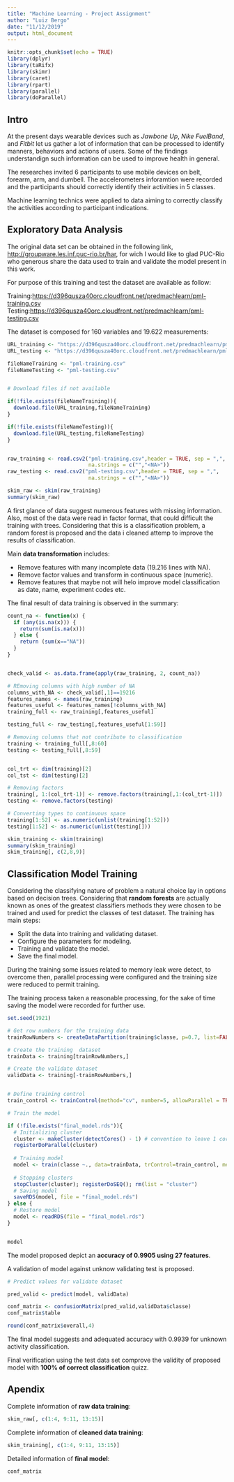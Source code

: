 ```yaml
---
title: "Machine Learning - Project Assignment"
author: "Luiz Bergo"
date: "11/12/2019"
output: html_document
---
```


```r
knitr::opts_chunk$set(echo = TRUE)
library(dplyr)
library(taRifx)
library(skimr)
library(caret)
library(rpart)
library(parallel)
library(doParallel)
```

## Intro

At the present days wearable devices such as *Jawbone Up*, *Nike FuelBand*, and *Fitbit* let us gather a lot of information that can be processed to identify manners, behaviors and actions of users. Some of the findings understandign such information can be used to improve health in general.  

The researches invited 6 participants to use mobile devices on belt, forearm, arm, and dumbell. The accelerometers inforamtion were recorded and the participants should correctly identify their activities in 5 classes.   

Machine learning technics were applied to data aiming to correctly classify the activities according to participant indications.


## Exploratory Data Analysis

The original data set can be obtained in the following link, <http://groupware.les.inf.puc-rio.br/har>, for wich I would like to glad PUC-Rio who generous share the data used to train and validate the model present in this work.  

For purpose of this training and test the dataset are available as follow: 

Training:<https://d396qusza40orc.cloudfront.net/predmachlearn/pml-training.csv>  
Testing:<https://d396qusza40orc.cloudfront.net/predmachlearn/pml-testing.csv>  



The dataset is composed for 160 variables and 19.622 measurements:  


```r
URL_training <- "https://d396qusza40orc.cloudfront.net/predmachlearn/pml-training.csv"
URL_testing <- "https://d396qusza40orc.cloudfront.net/predmachlearn/pml-testing.csv"

fileNameTraining <- "pml-training.csv"
fileNameTesting <- "pml-testing.csv"


# Download files if not available

if(!file.exists(fileNameTraining)){
  download.file(URL_training,fileNameTraining) 
}

if(!file.exists(fileNameTesting)){
  download.file(URL_testing,fileNameTesting)
}


raw_training <- read.csv2("pml-training.csv",header = TRUE, sep = ",", 
                          na.strings = c("","<NA>"))
raw_testing <- read.csv2("pml-testing.csv",header = TRUE, sep = ",", 
                          na.strings = c("","<NA>"))

skim_raw <- skim(raw_training)
summary(skim_raw)
```



A first glance of data suggest numerous features with missing information. Also, most of the data were read in factor format, that could difficult the training with trees. Considering that this is a classification problem, a random forest is proposed and the data i cleaned attemp to improve the results of classification.  

Main **data transformation** includes:  

- Remove features with many incomplete data (19.216 lines with NA).  
- Remove factor values and transform in continuous space (numeric).  
- Remove features that maybe not will helo improve model classification as date, name, experiment codes etc.  

The final result of data training is observed in the summary:


```r
count_na <- function(x) {
  if (any(is.na(x))) {
    return(sum(is.na(x)))
  } else {
    return (sum(x=="NA"))
  }
}


check_valid <- as.data.frame(apply(raw_training, 2, count_na))

# REmoving columns with high number of NA
columns_with_NA <- check_valid[,1]==19216
features_names <- names(raw_training)
features_useful <- features_names[!columns_with_NA]
training_full <- raw_training[,features_useful]

testing_full <- raw_testing[,features_useful[1:59]]

# Removing columns that not contribute to classification
training <- training_full[,8:60]
testing <- testing_full[,8:59]


col_trt <- dim(training)[2]
col_tst <- dim(testing)[2]

# Removing factors
training[, 1:(col_trt-1)] <- remove.factors(training[,1:(col_trt-1)])
testing <- remove.factors(testing)

# Converting types to continuous space
training[1:52] <- as.numeric(unlist(training[1:52]))
testing[1:52] <- as.numeric(unlist(testing[]))

skim_training <- skim(training)
summary(skim_training)
skim_training[, c(2,8,9)]
```



## Classification Model Training

Considering the classifying nature of problem a natural choice lay in options based on decision trees. Considering that **random forests** are actually known as ones of the greatest classifiers methods they were chosen to be trained and used for predict the classes of test dataset. The training has main steps:  

- Split the data into training and validating dataset.  
- Configure the parameters for modeling.
- Training and validate the model.
- Save the final model.

During the training some issues related to memory leak were detect, to overcome then, parallel processing were configured and the training size were reduced to permit training.

The training process taken a reasonable processing, for the sake of time saving the model were recorded for further use.


```r

set.seed(1921)

# Get row numbers for the training data
trainRowNumbers <- createDataPartition(training$classe, p=0.7, list=FALSE)

# Create the training  dataset
trainData <- training[trainRowNumbers,]

# Create the validate dataset
validData <- training[-trainRowNumbers,]


# Define training control
train_control <- trainControl(method="cv", number=5, allowParallel = TRUE)

# Train the model

if (!file.exists("final_model.rds")){
  # Initializing cluster
  cluster <- makeCluster(detectCores() - 1) # convention to leave 1 core for OS
  registerDoParallel(cluster)
  
  # Training model
  model <- train(classe ~., data=trainData, trControl=train_control, method="rf")
  
  # Stopping clusters
  stopCluster(cluster); registerDoSEQ(); rm(list = "cluster")
  # Saving model 
  saveRDS(model, file = "final_model.rds")
} else {
  # Restore model
  model <- readRDS(file = "final_model.rds")
}


model

```

The model proposed depict an **accuracy of 0.9905 using 27 features**.  

A validation of model against unknow validating test is proposed.

```r
# Predict values for validate dataset

pred_valid <- predict(model, validData)

conf_matrix <- confusionMatrix(pred_valid,validData$classe)
conf_matrix$table

round(conf_matrix$overall,4)
```

The final model suggests and adequated accuracy with 0.9939 for unknown activity classification.

Final verification using the test data set comprove the validity of proposed model with **100% of correct classification** quizz.






## Apendix

Complete information of **raw data training**:  

```r
skim_raw[, c(1:4, 9:11, 13:15)]
```

Complete information of **cleaned data training**:  

```r
skim_training[, c(1:4, 9:11, 13:15)]
```


Detailed information of **final model**:  

```r
conf_matrix
```


